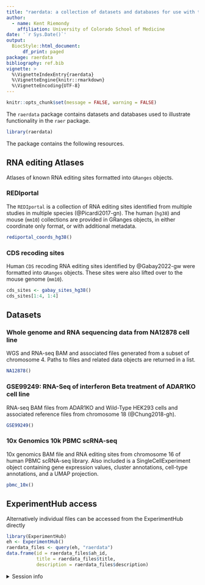 ```yaml
---
title: "raerdata: a collection of datasets and databases for use with the raer package" 
author: 
  - name: Kent Riemondy
    affiliation: University of Colorado School of Medicine
date: '`r Sys.Date()`'
output:
  BiocStyle::html_document:
      df_print: paged
package: raerdata 
bibliography: ref.bib 
vignette: >
  %\VignetteIndexEntry{raerdata}
  %\VignetteEngine{knitr::rmarkdown}
  %\VignetteEncoding{UTF-8}    
---
```


```r
knitr::opts_chunk$set(message = FALSE, warning = FALSE)
```

The `raerdata` package contains datasets and databases used to illustrate functionality
in the `raer` package.

```r
library(raerdata)
```

The package contains the following resources.

## RNA editing Atlases 

Atlases of known RNA editing sites formatted into `GRanges` objects. 

### REDIportal 

The `REDIportal` is a collection of RNA editing sites identified from multiple studies
in multiple species (@Picardi2017-gn). The human (`hg38`) and mouse (`mm10`) collections are provided in 
GRanges objects, in either coordinate only format, or with additional metadata. 

```r
rediportal_coords_hg38()
```

### CDS recoding sites 

Human `CDS` recoding RNA editing sites identified by @Gabay2022-gw were formatted into
`GRanges` objects. These sites were also lifted over to the mouse genome (`mm10`).

```R
cds_sites <- gabay_sites_hg38()
cds_sites[1:4, 1:4]
```

## Datasets

### Whole genome and RNA sequencing data from NA12878 cell line

WGS and RNA-seq BAM and associated files generated from a subset of chromosome 4.
Paths to files and related data objects are returned in a list. 

```r
NA12878()
```

### GSE99249: RNA-Seq of interferon Beta treatment of ADAR1KO cell line

RNA-seq BAM files from ADAR1KO and Wild-Type HEK293 cells and associated reference files from chromosome 18 (@Chung2018-gh).

```r
GSE99249()
```


### 10x Genomics 10k PBMC scRNA-seq

10x genomics BAM file and RNA editing sites from chromosome 16 of human PBMC scRNA-seq library. Also included is a SingleCellExperiment object containing gene expression values, cluster annotations, cell-type annotations, and a UMAP projection.

```r
pbmc_10x()
```

## ExperimentHub access

Alternatively individual files can be accessed from the ExperimentHub directly

```r
library(ExperimentHub)
eh <- ExperimentHub()
raerdata_files <- query(eh, "raerdata")
data.frame(id = raerdata_files$ah_id,
           title = raerdata_files$title,
           description = raerdata_files$description)
```

<details style="margin-bottom:10px;">
<summary>
    Session info
</summary>

```r
sessionInfo()
```

</details>


